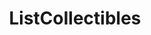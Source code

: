 ---
title: ListCollectibles
openapi: ./sequence-marketplace.json post /rpc/Marketplace/ListCollectibles
---